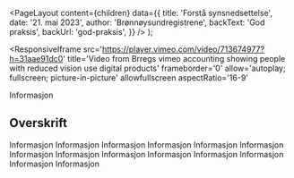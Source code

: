 
<Meta
  title='Forstå synsnedsettelse'
  description='Beskrivelse'
/>

  <PageLayout
    content={children}
    data={{
      title: 'Forstå synsnedsettelse',
      date: '21. mai 2023',
      author: 'Brønnøysundregistrene',
      backText: 'God praksis',
      backUrl: 'god-praksis',
    }}
  />
);

<ResponsiveIframe
  src='https://player.vimeo.com/video/713674977?h=31aae91dc0'
  title='Video from Brregs vimeo accounting showing people with reduced vision use digital products'
  frameborder='0'
  allow='autoplay; fullscreen; picture-in-picture'
  allowfullscreen
  aspectRatio='16-9'
></ResponsiveIframe>

Informasjon

## Overskrift

Informasjon Informasjon Informasjon Informasjon Informasjon Informasjon Informasjon Informasjon Informasjon Informasjon Informasjon Informasjon Informasjon Informasjon
